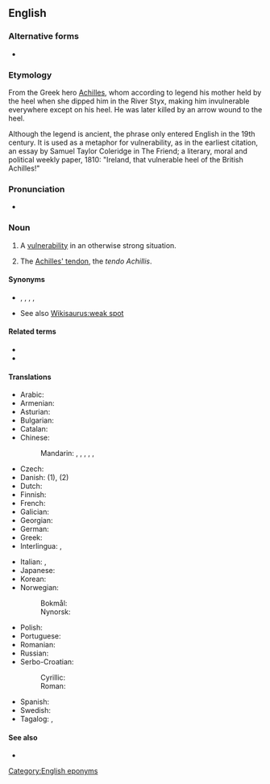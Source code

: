 {{also|Achilles' heel}}
==English==
{{wikipedia}}

===Alternative forms===
* {{l|en|Achilles' heel}}

===Etymology===
From the Greek hero [[Achilles]], whom according to legend his mother held by the heel when she dipped him in the River Styx, making him invulnerable everywhere except on his heel. He was later killed by an arrow wound to the heel.

Although the legend is ancient, the phrase only entered English in the 19th century. It is used as a metaphor for vulnerability, as in the earliest citation, an essay by Samuel Taylor Coleridge in The Friend; a literary, moral and political weekly paper, 1810: "Ireland, that vulnerable heel of the British Achilles!"

===Pronunciation===
* {{a|UK|US}} {{IPA|/əˌkɪl.iːz ˈhiːl/|lang=en}}

===Noun===
{{en-noun}}

# A [[vulnerability]] in an otherwise strong situation.
# {{lb|en|anatomy}} The [[Achilles' tendon]], the ''tendo Achillis''.

====Synonyms====
* {{sense|vulnerability}} {{l|en|soft spot}}, {{l|en|vulnerability}}, {{l|en|weakness}}, {{l|en|weak spot}}, {{l|en|kryptonite}}
* See also [[Wikisaurus:weak spot]]

====Related terms====
* {{l|en|Achilles}}
* {{l|en|Achilles' tendon}}

====Translations====
{{trans-top|vulnerability in an otherwise strong situation}}
* Arabic: {{t|ar|نُقْطَة ضَعِيف|f}}
* Armenian: {{t|hy|աքիլեսյան գարշապար}}
* Asturian: {{t+|ast|calcañu d'Aquiles|m}}
* Bulgarian: {{t|bg|Ахилесова пета|f}}
* Catalan: {{t|ca|taló d'Aquil·les|m}}
* Chinese:
*: Mandarin: {{t|cmn|弱項}}, {{t|cmn|弱项|tr=ruòxiàng}}, {{t+|cmn|軟肋}}, {{t+|cmn|软肋|tr=ruǎnlèi}}, {{t|cmn|阿喀琉斯之踵|tr=Ākāliúsī zhī zhǒng}}, {{t|cmn|致命要害}}
* Czech: {{t|cs|Achilova pata|f}}
* Danish: {{t+|da|akilleshæl|c}} (1), {{t|da|akillessene|c}} (2)
* Dutch: {{t+|nl|achilleshiel}}
* Finnish: {{t+|fi|akilleenkantapää}}
* French: {{t+|fr|talon d'Achille|m}}
* Galician: {{t|gl|talón de Aquiles|m}}
* Georgian: {{t|ka|აქილევსის ქუსლი}}
* German: {{t+|de|Achillesferse|f}}
* Greek: {{t+|el|αχίλλειος πτέρνα|f}}
* Interlingua: {{t|ia|calce de Achilles}}, {{t|ia|talon de Achilles}}
{{trans-mid}}
* Italian: {{t|it|tallone di Achille}}, {{t|it|tallone d'Achille|m}}
* Japanese: {{t|ja|アキレス腱|tr=Akiresuken}}
* Korean: {{t|ko|아킬레스 건|sc=Kore}}
* Norwegian:
*: Bokmål: {{t+|nb|akilleshæl|m}}
*: Nynorsk: {{t|nn|akilleshæl|m}}
* Polish: {{t+|pl|pięta Achillesa|f}}
* Portuguese: {{t+|pt|calcanhar de Aquiles|m}}
* Romanian: {{t+|ro|călcâiul lui Ahile|n}}
* Russian: {{t+|ru|Ахиллесова пята́|f}}
* Serbo-Croatian:
*: Cyrillic: {{t|sh|Ахилова пета|f|sc=Cyrl}}
*: Roman: {{t|sh|Ahilova peta|f}}
* Spanish: {{t|es|talón de Aquiles|m}}
* Swedish: {{t+|sv|akilleshäl|c}}
* Tagalog: {{t|tl|sakong ni Akiles}}, {{t|tl|sakong ni Aquiles}}
{{trans-bottom}}

{{trans-see|Achilles' tendon}}

====See also====
* {{l|en|feet of clay}}

[[Category:English eponyms]]